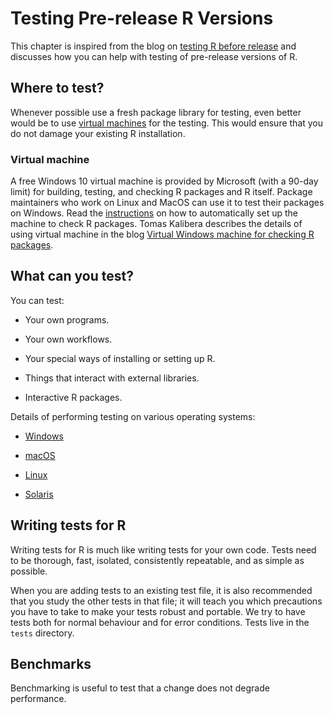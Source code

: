 # Testing Pre-release R Versions

This chapter is inspired from the blog on [testing R before release](https://developer.r-project.org/Blog/public/2021/04/28/r-can-use-your-help-testing-r-before-release/index.html) and discusses how you can help with testing of pre-release versions of R. 

## Where to test?

Whenever possible use a fresh package library for testing, even better would be to use [virtual machines](#VM) for the testing. This would ensure that you do not damage your existing R installation.

### Virtual machine {#VM}

A free Windows 10 virtual machine is provided by Microsoft (with a 90-day limit) for building, testing, and checking R packages and R itself. Package maintainers who work on Linux and MacOS can use it to test their packages on Windows. Read the [instructions](https://svn.r-project.org/R-dev-web/trunk/WindowsBuilds/winutf8/ucrt3/vm.html) on how to automatically set up the machine to check R packages. Tomas Kalibera describes the details of using virtual machine in the blog [Virtual Windows machine for checking R packages](https://developer.r-project.org/Blog/public/2021/03/18/virtual-windows-machine-for-checking-r-packages/index.html). 

## What can you test?

You can test:

  * Your own programs.
  
  * Your own workflows.
  
  * Your special ways of installing or setting up R.
  
  * Things that interact with external libraries.
  
  * Interactive R packages.
  
Details of performing testing on various operating systems:

  * [Windows](https://developer.r-project.org/Blog/public/2021/04/28/r-can-use-your-help-testing-r-before-release/index.html#on-windows)
  
  * [macOS](https://developer.r-project.org/Blog/public/2021/04/28/r-can-use-your-help-testing-r-before-release/index.html#on-macos)
  
  * [Linux](https://developer.r-project.org/Blog/public/2021/04/28/r-can-use-your-help-testing-r-before-release/index.html#on-linux)
  
  * [Solaris](https://developer.r-project.org/Blog/public/2021/04/28/r-can-use-your-help-testing-r-before-release/index.html#on-solaris)
  
## Writing tests for R

Writing tests for R is much like writing tests for your own code. Tests need to be thorough, fast, isolated, consistently repeatable, and as simple as possible. 

When you are adding tests to an existing test file, it is also recommended that you study the other tests in that file; it will teach you which precautions you have to take to make your tests robust and portable. We try to have tests both for normal behaviour and for error conditions. Tests live in the `tests` directory.

## Benchmarks

Benchmarking is useful to test that a change does not degrade performance.
